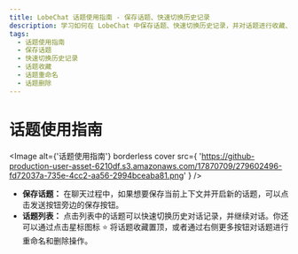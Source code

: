 ```yaml
---
title: LobeChat 话题使用指南 - 保存话题、快速切换历史记录
description: 学习如何在 LobeChat 中保存话题、快速切换历史记录，并对话题进行收藏、重命名和删除操作。
tags:
  - 话题使用指南
  - 保存话题
  - 快速切换历史记录
  - 话题收藏
  - 话题重命名
  - 话题删除
---
```


# 话题使用指南

<Image
  alt={'话题使用指南'}
  borderless
  cover
  src={
'https://github-production-user-asset-6210df.s3.amazonaws.com/17870709/279602496-fd72037a-735e-4cc2-aa56-2994bceaba81.png'
}
/>

- **保存话题：** 在聊天过程中，如果想要保存当前上下文并开启新的话题，可以点击发送按钮旁边的保存按钮。
- **话题列表：** 点击列表中的话题可以快速切换历史对话记录，并继续对话。你还可以通过点击星标图标 <kbd>⭐️</kbd> 将话题收藏置顶，或者通过右侧更多按钮对话题进行重命名和删除操作。
